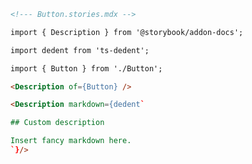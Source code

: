 ```md
<!--- Button.stories.mdx -->

import { Description } from '@storybook/addon-docs';

import dedent from 'ts-dedent';

import { Button } from './Button';

<Description of={Button} />

<Description markdown={dedent`

## Custom description

Insert fancy markdown here.
`}/>
```